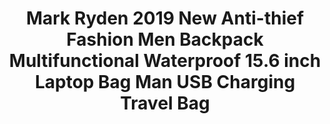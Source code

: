 ---
id: '32957656581'
title: >-
  Mark Ryden 2019 New Anti-thief Fashion Men Backpack Multifunctional Waterproof
  15.6 inch Laptop Bag Man USB Charging Travel Bag 
description: ''
images:
  - >-
    ../../images/32957656581/0_Mark-Ryden-2019-New-Anti-thief-Fashion-Men-Backpack-Multifunctional-Waterproof-15-6-inch-Laptop-Bag.jpg
  - >-
    ../../images/32957656581/1_Mark-Ryden-2019-New-Anti-thief-Fashion-Men-Backpack-Multifunctional-Waterproof-15-6-inch-Laptop-Bag.jpg
  - >-
    ../../images/32957656581/2_Mark-Ryden-2019-New-Anti-thief-Fashion-Men-Backpack-Multifunctional-Waterproof-15-6-inch-Laptop-Bag.jpg
  - >-
    ../../images/32957656581/3_Mark-Ryden-2019-New-Anti-thief-Fashion-Men-Backpack-Multifunctional-Waterproof-15-6-inch-Laptop-Bag.jpg
  - >-
    ../../images/32957656581/4_Mark-Ryden-2019-New-Anti-thief-Fashion-Men-Backpack-Multifunctional-Waterproof-15-6-inch-Laptop-Bag.jpg
  - >-
    ../../images/32957656581/5_Mark-Ryden-2019-New-Anti-thief-Fashion-Men-Backpack-Multifunctional-Waterproof-15-6-inch-Laptop-Bag.jpg
pricing:
  price: null
  compareAt: null
  cost: null
  taxed: true
variants:
  - title: Color
    options:
      - optionId: '14:193'
        src: >-
          https://ae01.alicdn.com/kf/HTB1H.PQX0jvK1RjSspiq6AEqXXal/Mark-Ryden-2019-New-Anti-thief-Fashion-Men-Backpack-Multifunctional-Waterproof-15-6-inch-Laptop-Bag.jpg
        text: Black Waterproof USB
  - title: Ships From
    options:
      - optionId: '200007763:201336100'
        text: China
      - optionId: '200007763:201336106'
        text: United States
      - optionId: '200007763:201336103'
        text: Russian Federation
      - optionId: '200007763:203287806'
        text: Czech Republic
  - title: Size
    options:
      - optionId: '5:313'
        text: 15.6 inch
tags:
  - Item Type
  - Backpacks
  - Model Number
  - MR9031
  - Backpacks Type
  - Softback
  - Lining Material
  - Polyester
  - Interior
  - >-
    Interior Compartment,Computer Interlayer,Interior Zipper Pocket,Interior
    Slot Pocket,Cell Phone Pocket
  - Capacity
  - 20-35 Litre
  - Closure Type
  - Zipper
  - Gender
  - Men
  - Carrying System
  - Arcuate Shoulder Strap
  - Brand Name
  - MARK RYDEN
  - Exterior
  - Flap Pocket
  - Technics
  - Jacquard
  - Handle/Strap Type
  - Soft Handle
  - Decoration
  - None
  - Main Material
  - Oxford
  - Pattern Type
  - Solid
  - Style
  - Casual
meta: null
---